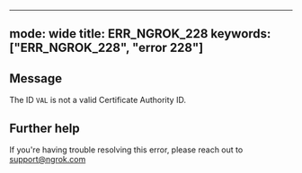 
---
mode: wide
title: ERR_NGROK_228
keywords: ["ERR_NGROK_228", "error 228"]
---

## Message
The ID `VAL` is not a valid Certificate Authority ID.




## Further help
If you're having trouble resolving this error, please reach out to [support@ngrok.com](mailto:support@ngrok.com?subject=Help%20with%20ERR_NGROK_228)

